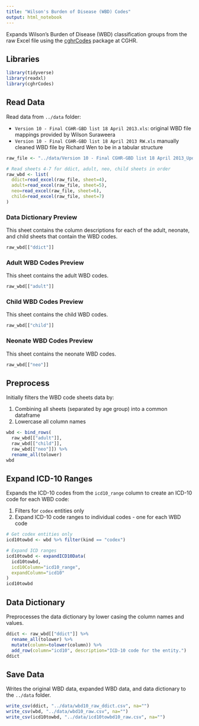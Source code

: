 ```yaml
---
title: "Wilson's Burden of Disease (WBD) Codes"
output: html_notebook
---
```


Expands Wilson's Burden of Disease (WBD) classification groups from the raw Excel file using the [cghrCodes](https://github.com/cghr-toronto/cghrCodes) package at CGHR.

## Libraries

```r
library(tidyverse)
library(readxl)
library(cghrCodes)
```

## Read Data

Read data from `../data` folder:

* `Version 10 - Final CGHR-GBD list 18 April 2013.xls`: original WBD file mappings provided by Wilson Suraweera
* `Version 10 - Final CGHR-GBD list 18 April 2013 RW.xls` manually cleaned WBD file by Richard Wen to be in a tabular structure

```r
raw_file <- "../data/Version 10 - Final CGHR-GBD list 18 April 2013_Updated 12Jan2023 RW.xls"

# Read sheets 4-7 for ddict, adult, neo, child sheets in order
raw_wbd <- list(
  ddict=read_excel(raw_file, sheet=4),
  adult=read_excel(raw_file, sheet=5),
  neo=read_excel(raw_file, sheet=6),
  child=read_excel(raw_file, sheet=7)
)
```

### Data Dictionary Preview

This sheet contains the column descriptions for each of the adult, neonate, and child sheets that contain the WBD codes.

```r
raw_wbd[["ddict"]]
```

### Adult WBD Codes Preview

This sheet contains the adult WBD codes.

```r
raw_wbd[["adult"]]
```

### Child WBD Codes Preview

This sheet contains the child WBD codes.

```r
raw_wbd[["child"]]
```

### Neonate WBD Codes Preview

This sheet contains the neonate WBD codes.

```r
raw_wbd[["neo"]]
```

## Preprocess

Initially filters the WBD code sheets data by:

1. Combining all sheets (separated by age group) into a common dataframe
2. Lowercase all column names

```r
wbd <- bind_rows(
  raw_wbd[["adult"]],
  raw_wbd[["child"]],
  raw_wbd[["neo"]]) %>%
  rename_all(tolower)
wbd
```

## Expand ICD-10 Ranges

Expands the ICD-10 codes from the `icd10_range` column to create an ICD-10 code for each WBD code:

1. Filters for `codex` entities only
2. Expand ICD-10 code ranges to individual codes - one for each WBD code

```r
# Get codex entities only
icd10towbd <- wbd %>% filter(kind == "codex")

# Expand ICD ranges
icd10towbd <- expandICD10Data(
  icd10towbd,
  icd10Column="icd10_range",
  expandColumn="icd10"
)
icd10towbd
```

## Data Dictionary

Preprocesses the data dictionary by lower casing the column names and values.

```r
ddict <- raw_wbd[["ddict"]] %>%
  rename_all(tolower) %>%
  mutate(column=tolower(column)) %>%
  add_row(column="icd10", description="ICD-10 code for the entity.")
ddict
```

## Save Data

Writes the original WBD data, expanded WBD data, and data dictionary to the `../data` folder.

```r
write_csv(ddict, "../data/wbd10_raw_ddict.csv", na="")
write_csv(wbd, "../data/wbd10_raw.csv", na="")
write_csv(icd10towbd, "../data/icd10towbd10_raw.csv", na="")
```
